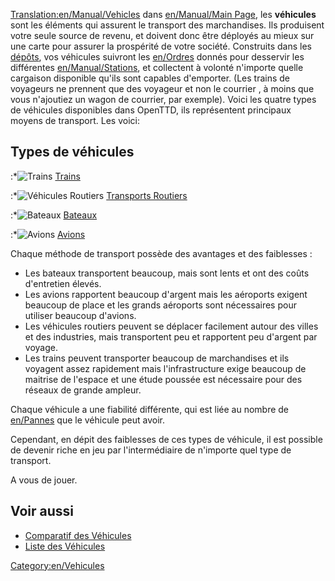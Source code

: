 [[Translation:en/Manual/Vehicles]]
dans [[en/Manual/Main Page]], les '''véhicules''' sont les éléments qui assurent le transport des marchandises. Ils produisent votre seule source de revenu, et doivent donc être déployés au mieux sur une carte pour assurer la prospérité de votre société. Construits dans les [[en/Manual/Depots|dépôts]], vos véhicules suivront les [[en/Ordres]] donnés pour desservir les différentes [[en/Manual/Stations]], et collectent à volonté n'importe quelle cargaison disponible qu'ils sont capables d'emporter. (Les trains de voyageurs ne prennent que des voyageur et non le courrier , à moins que vous n'ajoutiez un wagon de courrier, par exemple). Voici les quatre types de véhicules disponibles dans OpenTTD, ils représentent principaux moyens de transport. Les voici:

== Types de véhicules ==
:*[[File:en/Manual/Manual html m16a497ce.png|Trains]] [[fr/Manual/Trains|Trains]]
:*[[File:en/Manual/Manual html m3518e48c.png|Véhicules Routiers]] [[fr/Manual/Véhicules routiers|Transports Routiers]]
:*[[File:en/Manual/Manual html 53123a33.png|Bateaux]] [[fr/Manual/Bateaux|Bateaux]]
:*[[File:en/Manual/Manual html 442702e6.png|Avions]] [[fr/Manual/Avions|Avions]]
	
Chaque méthode de transport possède des avantages et des faiblesses :

*Les bateaux transportent beaucoup, mais sont lents et ont des coûts d'entretien élevés.
*Les avions rapportent beaucoup d'argent mais les aéroports exigent beaucoup de place et les grands aéroports sont nécessaires pour utiliser beaucoup d'avions.
*Les véhicules routiers peuvent se déplacer facilement autour des villes et des industries, mais transportent peu et rapportent peu d'argent par voyage.
*Les trains peuvent transporter beaucoup de marchandises et ils voyagent assez rapidement mais l'infrastructure exige beaucoup de maitrise de l'espace et une étude poussée est nécessaire pour des réseaux de grande ampleur.
	
Chaque véhicule a une fiabilité différente, qui est liée au nombre de [[en/Pannes]] que le véhicule peut avoir. 

Cependant, en dépit des faiblesses de ces types de véhicule, il est possible de devenir riche en jeu par l'intermédiaire de n'importe quel type de transport.

A vous de jouer.

==Voir aussi==

*[[en/Comparatif des Véhicules|Comparatif des Véhicules]]
*[[en/Listes de Véhicules|Liste des Véhicules]]

[[Category:en/Vehicules]]